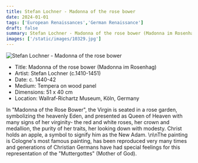 ```yaml
---
title: Stefan Lochner - Madonna of the rose bower
date: 2024-01-01
tags: ['European Renaissances','German Renaissance']
draft: false
summary: Stefan Lochner - Madonna of the rose bower (Madonna im Rosenhag)
images: ['/static/images/10329.jpg']
---
```


![Stefan Lochner - Madonna of the rose bower](/static/images/10329.jpg)

* Title: Madonna of the rose bower (Madonna im Rosenhag)
* Artist: Stefan Lochner (c.1410-1451)
* Date: c. 1440-42
* Medium: Tempera on wood panel
* Dimensions:  51 x 40 cm
* Location: Wallraf-Richartz Museum, Köln, Germany

In \"Madonna of the Rose Bower\", the Virgin is seated in a rose garden, symbolizing the heavenly Eden, and presented as Queen of Heaven with many signs of her virginity- the red and white roses, her crown and medallion, the purity of her traits, her looking down with modesty. Christ holds an apple, a symbol to signify him as the New Adam. \n\nThe painting is Cologne's most famous painting, has been reproduced very many times and generations of Christian Germans have had special feelings for this representation of the \"Muttergottes\" (Mother of God).
